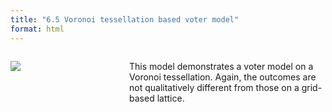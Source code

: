 ```yaml
---
title: "6.5 Voronoi tessellation based voter model"
format: html
---
```


:::: {.columns}
::: {.column width=35%}
[![](6.5-voronoi-voter.png)](6.5-voronoi-voter.nlogox)
:::

::: {.column width=65%}
This model demonstrates a voter model on a Voronoi tessellation. Again, the outcomes are not qualitatively different from those on a grid-based lattice.
:::
::::